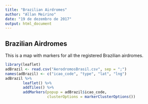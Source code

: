 ---
title: "Brazilian Airdromes"
author: "Allan Meirino"
date: "19 de dezembro de 2017"
output: html_document
---

## Brazilian Airdromes

This is a map with markers for all the registered Brazilian airdromes.

```{r, echo = FALSE, message = FALSE, prompt = FALSE, warning = FALSE}
library(leaflet)
adBrazil <- read.csv("AerodromosBrasil.csv", sep = ";")
names(adBrazil) <- c("icao_code", "type", "lat", "lng")
adBrazil %>%
        leaflet() %>%
        addTiles() %>%
        addMarkers(popup = adBrazil$icao_code,
                   clusterOptions = markerClusterOptions())
```